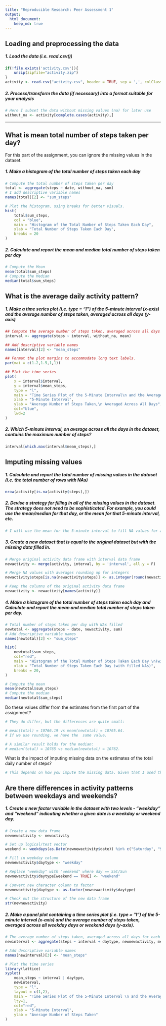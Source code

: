 ```yaml
---
title: "Reproducible Research: Peer Assessment 1"
output:
  html_document:
    keep_md: true
---
```



## Loading and preprocessing the data
##### 1. Load the data (i.e. read.csv())
```r
if(!file.exists('activity.csv')){
    unzip(zipfile="activity.zip")
}
activity <- read.csv("activity.csv", header = TRUE, sep = ',', colClasses=c("numeric","character","integer"))
```
##### 2. Process/transform the data (if necessary) into a format suitable for your analysis
```r
# Here I subset the data without missing values (na) for later use
without_na <- activity[complete.cases(activity),]
```
-----

## What is mean total number of steps taken per day?

For this part of the assignment, you can ignore the missing values in the dataset.

#####  1. Make a histogram of the total number of steps taken each day
```r
# Compute the total number of steps taken per day
total <- aggregate(steps ~ date, without_na, sum)
# I add descriptive variable names
names(total)[2] <- "sum_steps"

# Plot the histogram, using breaks for better visuals.
hist(
    total$sum_steps,
    col = "blue",
    main = "Histogram of the Total Number of Steps Taken Each Day",
    xlab = "Total Number of Steps Taken Each Day",
    breaks = 20
)
```

##### 2. Calculate and report the mean and median total number of steps taken per day
```r
# Compute the Mean
mean(total$sum_steps)
# Compute the Median
median(total$sum_steps)
```

## What is the average daily activity pattern?

##### 1. Make a time series plot (i.e. type = "l") of the 5-minute interval (x-axis) and the average number of steps taken, averaged across all days (y-axis)

```r
## Compute the average number of steps taken, averaged across all days for each 5-minute interval
interval <- aggregate(steps ~ interval, without_na, mean)

## Add descriptive variable names
names(interval)[2] <- "mean_steps"

## Format the plot margins to accommodate long text labels.
par(mai = c(1.2,1.5,1,1))

## Plot the time series
plot(
    x = interval$interval,
    y = interval$mean_steps,
    type = "l",
    main = "Time Series Plot of the 5-Minute Interval\n and the Average Number of Steps Taken, \n Averaged Across All Days",
    xlab = "5-Minute Interval",
    ylab = "Average Number of Steps Taken,\n Averaged Across All Days",
    col="blue", 
    lwd=2
)
```

##### 2. Which 5-minute interval, on average across all the days in the dataset, contains the maximum number of steps?

```r
interval[which.max(interval$mean_steps),]
```

## Imputing missing values

##### 1. Calculate and report the total number of missing values in the dataset (i.e. the total number of rows with NAs)

```r
nrow(activity[is.na(activity$steps),])
```

##### 2. Devise a strategy for filling in all of the missing values in the dataset. The strategy does not need to be sophisticated. For example, you could use the mean/median for that day, or the mean for that 5-minute interval, etc.
```r
# I will use the mean for the 5-minute interval to fill NA values for a given internval.
```

##### 3. Create a new dataset that is equal to the original dataset but with the missing data filled in.

```r
# Merge original activity data frame with interval data frame
newactivity <- merge(activity, interval, by = 'interval', all.y = F)

# Merge NA values with averages rounding up for integers
newactivity$steps[is.na(newactivity$steps)] <- as.integer(round(newactivity$mean_steps[is.na(newactivity$steps)]))

# Keep the columns of the original activity data frame
newactivity <- newactivity[names(activity)]
```

##### 4. Make a histogram of the total number of steps taken each day and Calculate and report the mean and median total number of steps taken per day.

```r
# Total number of steps taken per day with NAs filled
newtotal <- aggregate(steps ~ date, newactivity, sum)
# Add descriptive variable names
names(newtotal)[2] <- "sum_steps"

hist(
    newtotal$sum_steps,
    col="red",
    main = "Histogram of the Total Number of Steps Taken Each Day \n(with filled NAs)",
    xlab = "Total Number of Steps Taken Each Day (with filled NAs)",
    breaks = 20,
)

# Compute the mean
mean(newtotal$sum_steps)
# Compute the median
median(newtotal$sum_steps)
```

Do these values differ from the estimates from the first part of the assignment?

```r
# They do differ, but the differences are quite small:

# mean(total) = 10766.19 vs mean(newtotal) = 10765.64. 
# If we use rounding, we have the  same value.

# A similar result holds for the median:
# median(total) = 10765 vs median(newtotal) = 10762. 
```

What is the impact of imputing missing data on the estimates of the total daily number of steps?

```r
# This depends on how you impute the missing data. Given that I used the average for a given interval, there was no substantial difference, because the averages got closer to the inserted average value.
```

## Are there differences in activity patterns between weekdays and weekends?

##### 1. Create a new factor variable in the dataset with two levels - "weekday" and "weekend" indicating whether a given date is a weekday or weekend day.

```r
# Create a new data frame
newnewactivity <- newactivity

# Set up logical/test vector
weekend <- weekdays(as.Date(newnewactivity$date)) %in% c("Saturday", "Sunday")

# Fill in weekday column
newnewactivity$daytype <- "weekday"

# Replace "weekday" with "weekend" where day == Sat/Sun
newnewactivity$daytype[weekend == TRUE] <- "weekend"

# Convert new character column to factor
newnewactivity$daytype <- as.factor(newnewactivity$daytype)

# Check out the structure of the new data frame
str(newnewactivity)
```

##### 2. Make a panel plot containing a time series plot (i.e. type = "l") of the 5-minute interval (x-axis) and the average number of steps taken, averaged across all weekday days or weekend days (y-axis).

```r
# The average number of steps taken, averaged across all days for each 5-minute interval
newinterval <- aggregate(steps ~ interval + daytype, newnewactivity, mean)

# Add descriptive variable names
names(newinterval)[3] <- "mean_steps"

# Plot the time series
library(lattice)
xyplot(
    mean_steps ~ interval | daytype,
    newinterval,
    type = "l",
    layout = c(1,2),
    main = "Time Series Plot of the 5-Minute Interval \n and the Average Number of Steps Taken, \n Averaged Across All Weekday Days or Weekend Days",
    lty=1,
    col="red",
    xlab = "5-Minute Interval",
    ylab = "Average Number of Steps Taken"
)
```



